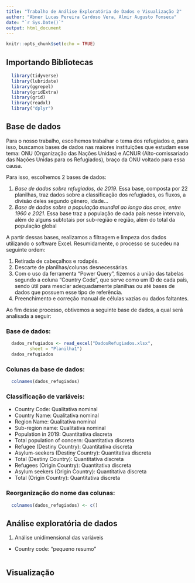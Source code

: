 ---
title: "Trabalho de Análise Exploratória de Dados e Visualização 2"
author: "Abner Lucas Pereira Cardoso Vera, Almir Augusto Fonseca"
date: "`r Sys.Date()`"
output: html_document
---

```{r setup, include=FALSE}
knitr::opts_chunk$set(echo = TRUE)
```

## Importando Bibliotecas 

```{r, message = FALSE}
  library(tidyverse)
  library(lubridate)
  library(ggrepel)
  library(gridExtra)
  library(grid)
  library(readxl)
  library("dplyr")
```


## Base de dados 

Para o nosso trabalho, escolhemos trabalhar o tema dos refugiados e, para isso, buscamos bases de dados nas maiores instituições que estudam esse tema: ONU (Organização das Nações Unidas) e ACNUR (Alto-comissariado das Nações Unidas para os Refugiados), braço da ONU voltado para essa causa.

Para isso, escolhemos 2 bases de dados:

1. *Base de dados sobre refugiados, de 2019*. Essa base, composta por 22 planilhas, traz dados sobre a classificação dos refugiados, os fluxos, a divisão deles segundo gênero, idade...
2. *Base de dados sobre a população mundial ao longo dos anos, entre 1960 e 2021*. Essa base traz a população de cada país nesse intervalo, além de alguns subtotais por sub-região e região, além do total da população global

A partir dessas bases, realizamos a filtragem e limpeza dos dados utilizando o software Excel. Resumidamente, o processo se sucedeu na seguinte ordem:

1. Retirada de cabeçalhos e rodapés.
2. Descarte de planilhas/colunas desnecessárias.
3. Com o uso da ferramenta "Power Query", fizemos a união das tabelas segundo a coluna "Country Code", que serve como um ID de cada país, sendo útil para mesclar adequadamente planilhas ou até bases de dados que possuem esse tipo de referência.
4. Preenchimento e correção manual de células vazias ou dados faltantes.

Ao fim desse processo, obtivemos a seguinte base de dados, a qual será analisada a seguir:

### Base de dados:

```{r, base de dados dados_refugiados}
  dados_refugiados <- read_excel("DadosRefugiados.xlsx", 
         sheet = "Planilha1")
  dados_refugiados
```
  
### Colunas da base de dados:

```{r, colunas de dados_refugiados}
  colnames(dados_refugiados)
```

### Classificação de variáveis:
    
- Country Code: Qualitativa nominal  
- Country Name: Qualitativa nominal 
- Region Name: Qualitativa nominal 
- Sub-region name: Qualitativa nominal 
- Population in 2019: Quantitativa discreta 
- Total population of concern: Quantitativa discreta 
- Refugee (Destiny Country): Quantitativa discreta 
- Asylum-seekers (Destiny  Country): Quantitativa discreta 
- Total (Destiny Country): Quantitativa discreta 
- Refugees (Origin Country): Quantitativa discreta 
- Asylum seekers (Origin Country): Quantitativa discreta 
- Total (Origin Country): Quantitativa discreta 
    
### Reorganização do nome das colunas:
  
```{r}
  colnames(dados_refugiados) <- c()
```

## Análise exploratória de dados

1. Análise unidimensional das variáveis

  - Country code: "pequeno resumo"
  
```{r}
```
  
    
  
  
## Visualização